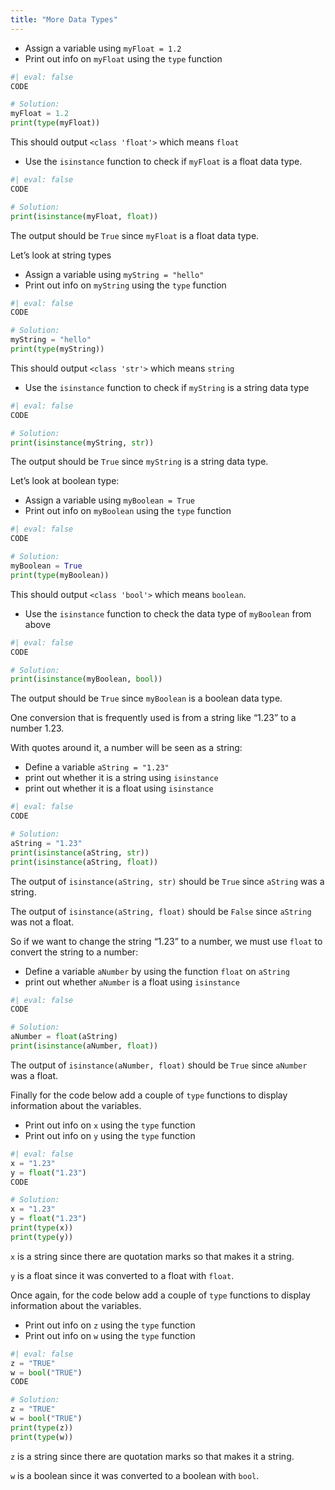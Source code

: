 ```yaml
---
title: "More Data Types"
---
```



- Assign a variable using `myFloat = 1.2`
- Print out info on `myFloat` using the `type` function

```python
#| eval: false
CODE
```
```python
# Solution:
myFloat = 1.2
print(type(myFloat))
```

This should output `<class 'float'>` which means `float`

- Use the `isinstance` function to check if `myFloat` is a float data type.

```python
#| eval: false
CODE
```
```python
# Solution:
print(isinstance(myFloat, float))
```

The output should be `True` since `myFloat` is a float data type.

Let's look at string types

- Assign a variable using `myString = "hello"`
- Print out info on `myString` using the `type` function

```python
#| eval: false
CODE
```
```python
# Solution:
myString = "hello"
print(type(myString))
```
This should output `<class 'str'>` which means `string`

- Use the `isinstance` function to check if `myString` is a string data type

```python
#| eval: false
CODE
```
```python
# Solution:
print(isinstance(myString, str))
```
The output should be `True` since `myString` is a string data type.

Let's look at boolean type:

- Assign a variable using `myBoolean = True`
- Print out info on `myBoolean` using the `type` function

```python
#| eval: false
CODE
```
```python
# Solution:
myBoolean = True
print(type(myBoolean))
```

This should output `<class 'bool'>` which means `boolean`.

- Use the `isinstance` function to check the data type of `myBoolean` from above

```python
#| eval: false
CODE
```
```python
# Solution:
print(isinstance(myBoolean, bool))
```
The output should be `True` since `myBoolean` is a boolean data type.

One conversion that is frequently used is from a string like "1.23" to a number 1.23.

With quotes around it, a number will be seen as a string:


- Define a variable `aString = "1.23"`
- print out whether it is a string using `isinstance`
- print out whether it is a float using `isinstance`

```python
#| eval: false
CODE
```
```python
# Solution:
aString = "1.23"
print(isinstance(aString, str))
print(isinstance(aString, float))
```

The output of `isinstance(aString, str)` should be `True` since `aString` was a string.

The output of `isinstance(aString, float)` should be `False` since `aString` was not a float.

So if we want to change the string "1.23" to a number, we must use `float` to convert the string to a number:

- Define a variable `aNumber` by using the function `float` on `aString`
- print out whether `aNumber` is a float using `isinstance`

```python
#| eval: false
CODE
```
```python
# Solution:
aNumber = float(aString)
print(isinstance(aNumber, float))
```

The output of `isinstance(aNumber, float)` should be `True` since `aNumber` was a float.

Finally for the code below add a couple of `type` functions to display information about the variables.

- Print out info on `x` using the `type` function
- Print out info on `y` using the `type` function

```python
#| eval: false
x = "1.23"
y = float("1.23")
CODE
```
```python
# Solution:
x = "1.23"
y = float("1.23")
print(type(x))
print(type(y))
```

`x` is a string since there are quotation marks so that makes it a string.

`y` is a float since it was converted to a float with `float`.

Once again, for the code below add a couple of `type` functions to display information about the variables.

- Print out info on `z` using the `type` function
- Print out info on `w` using the `type` function

```python
#| eval: false
z = "TRUE"
w = bool("TRUE")
CODE
```
```python
# Solution:
z = "TRUE"
w = bool("TRUE")
print(type(z))
print(type(w))
```

`z` is a string since there are quotation marks so that makes it a string.

`w` is a boolean since it was converted to a boolean with `bool`.
